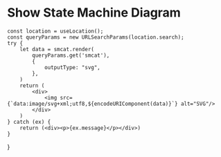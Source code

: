 # Show State Machine Diagram


	const location = useLocation();
	const queryParams = new URLSearchParams(location.search);
	try {
		let data = smcat.render(
			queryParams.get('smcat'),
			{
				outputType: "svg",
			},
		)
		return (
			<div>
				<img src={`data:image/svg+xml;utf8,${encodeURIComponent(data)}`} alt="SVG"/>
			</div>
		)
	} catch (ex) {
		return (<div><p>{ex.message}</p></div>)
	}
}

<Render/>
